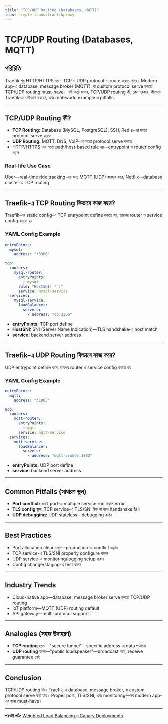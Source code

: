 ```yaml
---
title: "TCP/UDP Routing (Databases, MQTT)"
icon: simple-icons:traefikproxy
---
```


# TCP/UDP Routing (Databases, MQTT)

## পরিচিতি

Traefik শুধু HTTP/HTTPS নয়—TCP ও UDP protocol-ও route করতে পারে। Modern app-এ database, message broker (MQTT), বা custom protocol serve করতে TCP/UDP routing must-have। এই পাঠে জানব, TCP/UDP routing কী, কেন দরকার, কীভাবে Traefik-এ সেটআপ করবেন, এবং real-world example ও pitfalls।

---

## TCP/UDP Routing কী?

- **TCP Routing:** Database (MySQL, PostgreSQL), SSH, Redis-এর মতো protocol serve করতে
- **UDP Routing:** MQTT, DNS, VoIP-এর মতো protocol serve করতে
- HTTP/HTTPS-এর মতো path/host-based rule নয়—entrypoint ও router config লাগে

### Real-life Use Case
Uber—real-time ride tracking-এর জন্য MQTT (UDP) ব্যবহার করে, Netflix—database cluster-এ TCP routing

---

## Traefik-এ TCP Routing কিভাবে কাজ করে?

Traefik-এর static config-এ TCP entrypoint define করতে হয়, তারপর router ও service config করতে হয়

### YAML Config Example

```yaml
entryPoints:
  mysql:
    address: ":3306"

tcp:
  routers:
    mysql-router:
      entryPoints:
        - mysql
      rule: "HostSNI(`*`)"
      service: mysql-service
  services:
    mysql-service:
      loadBalancer:
        servers:
          - address: "db:3306"
```

- **entryPoints:** TCP port define
- **HostSNI:** SNI (Server Name Indication)—TLS handshake-এ host match
- **service:** backend server address

---

## Traefik-এ UDP Routing কিভাবে কাজ করে?

UDP entrypoint define করে, তারপর router ও service config করতে হয়

### YAML Config Example

```yaml
entryPoints:
  mqtt:
    address: ":1883"

udp:
  routers:
    mqtt-router:
      entryPoints:
        - mqtt
      service: mqtt-service
  services:
    mqtt-service:
      loadBalancer:
        servers:
          - address: "mqtt-broker:1883"
```

- **entryPoints:** UDP port define
- **service:** backend server address

---

## Common Pitfalls (সাধারণ ভুল)

- **Port conflict:** একই port-এ multiple service run করলে error
- **TLS config ভুল:** TCP service-এ TLS/SNI ঠিক না হলে handshake fail
- **UDP debugging:** UDP stateless—debugging কঠিন

---

## Best Practices

- Port allocation clear রাখুন—production-এ conflict এড়ান
- TCP service-এ TLS/SNI properly configure করুন
- UDP service-এ monitoring/logging setup করুন
- Config change/staging-এ test করুন

---

## Industry Trends

- Cloud-native app—database, message broker serve করতে TCP/UDP routing
- IoT platform—MQTT (UDP) routing default
- API gateway—multi-protocol support

---

## Analogies (সহজ উদাহরণ)

- **TCP routing** হলো—"secure tunnel"—specific address-এ data পাঠানো
- **UDP routing** হলো—"public loudspeaker"—broadcast করে, receive guarantee নেই

---

## Conclusion

TCP/UDP routing দিয়ে Traefik-এ database, message broker, বা custom protocol serve করা যায়। Proper port, TLS/SNI, এবং monitoring—সব modern app-এর জন্য must-have।

---

**পরবর্তী পাঠ:** [Weighted Load Balancing ও Canary Deployments](/traefik/canary)
